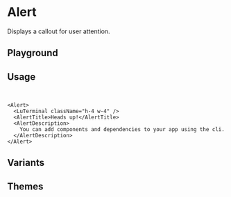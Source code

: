 
<Meta of={AlertStories} />

# Alert
Displays a callout for user attention.

## Playground
<Canvas of={AlertStories.Default} />
<Controls of={AlertStories.Default} />

## Usage
```ts
import { Alert, AlertDescription, AlertTitle } from "@eteon/ui"
```
```tsx
<Alert>
  <LuTerminal className="h-4 w-4" />
  <AlertTitle>Heads up!</AlertTitle>
  <AlertDescription>
    You can add components and dependencies to your app using the cli.
  </AlertDescription>
</Alert>
```
## Variants
<Canvas of={AlertStories.Variants} />

## Themes
<Canvas of={AlertStories.Themes} />